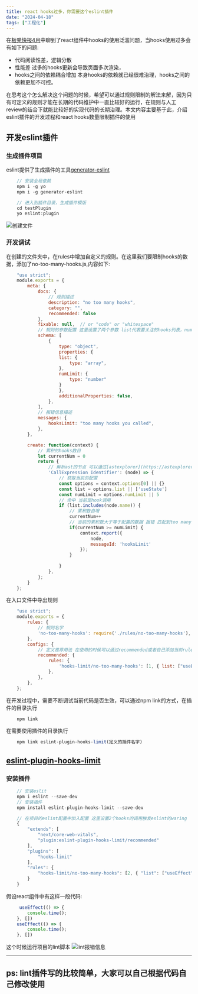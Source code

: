 ```yaml
---
title: react hooks过多，你需要这个eslint插件
date: "2024-04-18"
tags: ["工程化"]
---
```


在[板凳快报4月](https://icantunderstand.github.io/blog/2024-4-1)中聊到了react组件中hooks的使用泛滥问题，当hooks使用过多会有如下的问题:
* 代码阅读性差，逻辑分散 
* 性能差 过多的hooks更新会导致页面多次渲染，
* hooks之间的依赖耦合增加  本身hooks的依赖就已经很难治理，hooks之间的依赖更加不可控。  

在思考这个怎么解决这个问题的时候，希望可以通过规则限制的解法来解，因为只有可定义的规则才能在长期的代码维护中一直比较好的运行，在规则与人工review的结合下就能比较好的实现代码的长期治理。本文内容主要基于此，介绍eslint插件的开发过程和react hooks数量限制插件的使用

## 开发eslint插件

### 生成插件项目
eslint提供了生成插件的工具[generator-eslint](https://github.com/eslint/generator-eslint)

```javascript
    // 安装全局依赖
    npm i -g yo
    npm i -g generator-eslint

    // 进入到插件目录，生成插件模版
    cd testPlugin
    yo eslint:plugin
```
![创建文件](/static/images/frontEndToolStatic/eslitPlugin/createFolder.png)

### 开发调试
在创建的文件夹中，在rules中增加自定义的规则。在这里我们要限制hooks的数据，添加了no-too-many-hooks.js,内容如下:
```javascript
    "use strict";
    module.exports = {
        meta: {
            docs: {
                // 规则描述
                description: "no too many hooks",
                category: "",
                recommended: false
            },
            fixable: null,  // or "code" or "whitespace"
            // 规则的参数配置 这里设置了两个参数 list代表要关注的hooks列表，numLimit代表限制的数目
            schema: [
                {
                    type: "object",
                    properties: {
                    list: {
                        type: "array",
                    },
                    numLimit: {
                        type: "number"
                    }
                    },
                    additionalProperties: false,
                },
            ],
            // 报错信息描述
            messages: {
                hooksLimit: "too many hooks you called",
            },
        },

        create: function(context) {
            // 累积的hooks数目
            let currentNum = 0
            return {
                // 解析ast的节点 可以通过[astexplorer](https://astexplorer.net/)来查看对应的节点
                'CallExpression Identifier': (node) => {
                    // 获取当前的配置
                    const options = context.options[0] || {}
                    const list = options.list || ['useState']
                    const numLimit = options.numLimit || 5
                    // 命中 当前是hook调用
                    if (list.includes(node.name)) {
                        // 累积数自增
                        currentNum++
                        // 当前的累积数大于等于配置的数据 报错 匹配到too many hooks you called
                        if(currentNum >= numLimit) {
                            context.report({
                                node,
                                messageId: 'hooksLimit'
                            });
                        }
                        
                    }
                },
            };
        }
    };
```
在入口文件中导出规则
```javascript
    "use strict";
    module.exports = {
        rules: {
            // 规则名字
            'no-too-many-hooks': require('./rules/no-too-many-hooks'),
        },
        configs: {
            // 定义推荐用法 在使用的时候可以通过recommended或者自己添加当前rule的规则来设定
            recommended: {
                rules: {
                    'hooks-limit/no-too-many-hooks': [1, { list: ["useEffect", "useState", "useCallback"], numLimit: 5 }], // 可以省略 eslint-plugin 前缀
                },
            },
        },
    };
```

在开发过程中，需要不断调试当前代码是否生效，可以通过npm link的方式，在插件的目录执行
```javascript
    npm link  
```
在需要使用插件的目录执行
```javascript
    npm link eslint-plugin-hooks-limit(定义的插件名字)
```

## [eslint-plugin-hooks-limit](https://www.npmjs.com/package/eslint-plugin-hooks-limit)

### 安装插件
```javascript
    // 安装eslit
    npm i eslint --save-dev
    // 安装插件
    npm install eslint-plugin-hooks-limit --save-dev

    // 在项目的eslint配置中加入配置 这里设置2个hooks的调用触发eslint的waring
    {
        "extends": [
            "next/core-web-vitals",
            "plugin:eslint-plugin-hooks-limit/recommended"
        ],
        "plugins": [
            "hooks-limit"
        ],
        "rules": {
            "hooks-limit/no-too-many-hooks": [2, { "list": ["useEffect", "useState"], "numLimit": 2 } ] // 可以省略 eslint-plugin 前缀
        }
    } 
```
假设react组件中有这样一段代码:
```javascript
     useEffect(() => {
        console.time();
    }, [])
    useEffect(() => {
        console.time();
    }, [])
```
这个时候运行项目的lint脚本
![lint报错信息](/static/images/frontEndToolStatic/eslitPlugin/linInfo.png)

---
ps: lint插件写的比较简单，大家可以自己根据代码自己修改使用
---
    
       



